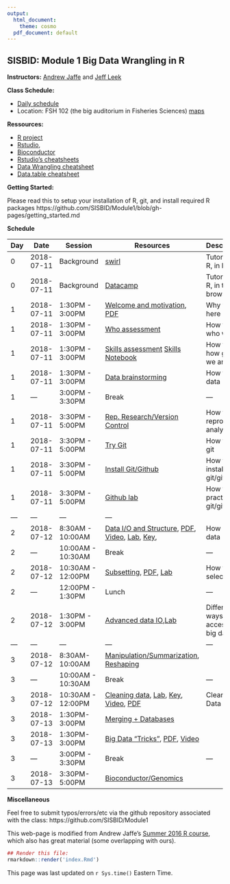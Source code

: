 ```yaml
---
output:
  html_document:
    theme: cosmo
  pdf_document: default
---
```


## SISBID: Module 1 Big Data Wrangling in R 

**Instructors:** [Andrew Jaffe](http://www.aejaffe.com/) and [Jeff Leek](http://www.jtleek.com/)

**Class Schedule:**

* [Daily schedule](https://www.biostat.washington.edu/suminst/participants)
* Location: FSH 102 (the big auditorium in Fisheries Sciences) [maps](https://www.biostat.washington.edu/suminst/maps)

**Ressources:**

* [R project](http://www.r-project.org/)
* [Rstudio](http://www.rstudio.com/),
* [Bioconductor](http://bioconductor.org/)
* [Rstudio's cheatsheets](http://www.rstudio.com/resources/cheatsheets/) 
* [Data Wrangling cheatsheet](https://www.rstudio.com/wp-content/uploads/2015/02/data-wrangling-cheatsheet.pdf)
* [Data.table cheatsheet](https://s3.amazonaws.com/assets.datacamp.com/img/blog/data+table+cheat+sheet.pdf)

**Getting Started:**

Please read this to setup your installation of R, git, and install required R packages
https://github.com/SISBID/Module1/blob/gh-pages/getting_started.md

**Schedule**


| Day  | Date  |  Session | Resources  |  Description |
|----|------------|--------------|---------------------|--------------------------------------|
| 0  | 2018-07-11  | Background | [swirl](http://swirlstats.com/)  | Tutorials on R, in R  |
| 0 | 2018-07-11 | Background | [Datacamp](http://datacamp.com/) | Tutorials on R, in the browser |
| 1 | 2018-07-11 | 1:30PM - 3:00PM |[Welcome and motivation](https://docs.google.com/presentation/d/1WeOfmSZTWUm74rA-jqV-gnoQcI1oJpe6ecntWPJ-iK8/edit), [PDF](lecture_notes/SISBID_Intro.pdf)|Why you're here|
| 1 | 2018-07-11 | 1:30PM - 3:00PM | [Who assessment](https://docs.google.com/spreadsheets/d/103vUoftv2dLNZ_FcAz08b5ptIkWN4W2RaFn7VF39FJ8/edit#gid=0) | How to see who we are|
| 1 | 2018-07-11 | 1:30PM - 3:00PM | [Skills assessment](https://docs.google.com/spreadsheets/d/1YuQ3EYXtp6uRgYxmSW6UP6km9FqEKM_FHBq5NtacK2U/pubhtml) [Skills Notebook](https://raw.githubusercontent.com/SISBID/Module1/gh-pages/labs/skills_notebook.Rmd) | How to see how good we are|
| 1 | 2018-07-11 | 1:30PM - 3:00PM |[Data brainstorming](https://docs.google.com/document/d/1yxcXeKAGhu1CyPatuBmgfRp4XbVJVEhc2Zp4Yl-Q9pk/edit?usp=sharing) | How to find data |
|1 | --- | 3:00PM - 3:30PM | Break | --- |
|1 | 2018-07-11 | 3:30PM - 5:00PM | [Rep. Research/Version Control](https://docs.google.com/presentation/d/1F2tyP9nsHcY9DT5B6rSS95sIA9DEreDNt7s_HmbrINw/edit?usp=sharing) | How to reproduce analysis |
|1 | 2018-07-11 | 3:30PM - 5:00PM | [Try Git](https://try.github.io/levels/1/challenges/1) | How to try git|
|1 | 2018-07-11 | 3:30PM - 5:00PM | [Install Git/Github](http://stat545.com/git00_index.html) | How to install git/github|
|1 | 2018-07-11 | 3:30PM - 5:00PM | [Github lab](https://github.com/SISBID/Module1/blob/gh-pages/labs/github-lab.md) | How to practice git/github|
|---|---|---|---|
|2 | 2018-07-12 | 8:30AM - 10:00AM | [Data I/O and Structure](lecture_notes/Data_IO_and_structure.html), [PDF](lecture_notes/Data_IO_and_Structure.pdf), [Video](https://www.youtube.com/edit?o=U&video_id=o9O2HG6E4lw), [Lab](labs/data-io-lab.Rmd), [Key](labs/data-io-lab-key.html), |How R sees data|
|2 | --- | 10:00AM - 10:30AM | Break | --- |
|2 | 2018-07-12 | 10:30AM - 12:00PM |[Subsetting](lecture_notes/Subsetting_Data_in_R.html), [PDF](lecture_notes/Subsetting_Data_in_R.pdf), [Lab](labs/subsetting-data-lab.Rmd)|How to select data|
|2 | --- | 12:00PM - 1:30PM | Lunch| --- |
|2 | 2018-07-12 | 1:30PM - 3:00PM | [Advanced data IO](https://docs.google.com/presentation/d/1KNopKzl_cR9z9HQt_22RuvIQOsZe4pxM2G7spT_AVoc/edit?usp=sharing),[Lab](labs/web-api-lab.Rmd) | Different ways of accessing big data|
|---|---|---|---|---|
|3 | 2018-07-12 | 8:30AM-10:00AM | [Manipulation/Summarization](https://docs.google.com/presentation/d/15meI7W3MeF0afEV5ggdqXfwOIlwy5tcFYTJM-VUGHTs/edit?usp=sharing), [Reshaping](lecture_notes/Manipulating_Data_in_R.html)| |
|3 | --- | 10:00AM - 10:30AM | Break | --- |
|3 | 2018-07-12 | 10:30AM - 12:00PM | [Cleaning data](lecture_notes/Data_Cleaning.html), [Lab](labs/data-cleaning-lab.Rmd), [Key](labs/data-cleaning-lab-key.Rmd), [Video](https://www.youtube.com/watch?v=CAttXmohk-0), [PDF](lecture_notes/Data_Cleaning.pdf)|Cleaning Data|
|3 | 2018-07-13 | 1:30PM-3:00PM | [Merging + Databases](https://docs.google.com/presentation/d/1s3r4wMqdxHEEtUYNNZg7eqo_K9B5haNyHMUE96ze1hY/edit?usp=sharing) |  | 
|3 | 2018-07-13 | 1:30PM-3:00PM | [Big Data "Tricks"](lecture_notes/Big_Data_Tricks.html), [PDF](lecture_notes/R_Big_Data_Tricks.pdf), [Video](https://www.youtube.com/watch?v=Gt8NtxfMfJE) |   | 
|3 | --- | 3:00PM - 3:30PM | Break | --- |
|3 | 2018-07-13 | 3:30PM-5:00PM |  [Bioconductor/Genomics](https://docs.google.com/presentation/d/1N_98xkBZmPeeYdY5jRMFHNcIKMnUK_AXyiroGH6qhhg/edit?usp=sharing) |  | 


**Miscellaneous**

Feel free to submit typos/errors/etc via the github repository associated with the class: 
https://github.com/SISBID/Module1

This web-page is modified from Andrew Jaffe's [Summer 2016 R course](http://www.aejaffe.com/summerR_2016/), which also has great material (some overlapping with ours).

```r
## Render this file:
rmarkdown::render('index.Rmd')
```

This page was last updated on `r Sys.time()` Eastern Time.
